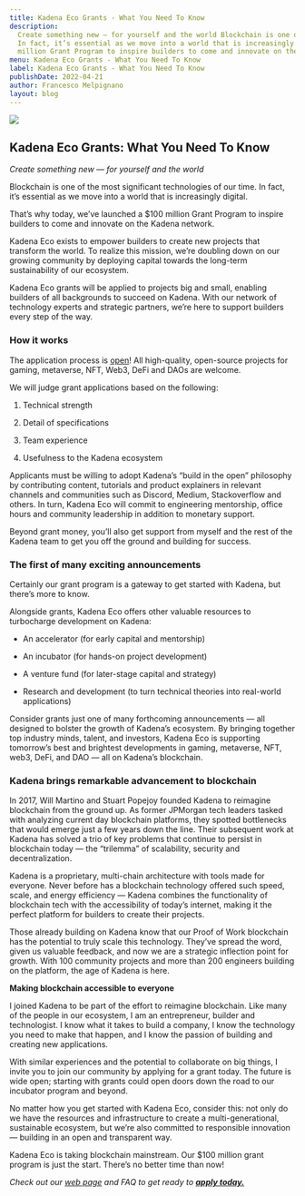 ```yaml
---
title: Kadena Eco Grants - What You Need To Know
description:
  Create something new — for yourself and the world Blockchain is one of the most significant technologies of our time.
  In fact, it’s essential as we move into a world that is increasingly digital. That’s why today, we’ve launched a $100
  million Grant Program to inspire builders to come and innovate on the Kadena network.
menu: Kadena Eco Grants - What You Need To Know
label: Kadena Eco Grants - What You Need To Know
publishDate: 2022-04-21
author: Francesco Melpignano
layout: blog
---
```


![](/assets/blog/0_32R3zmCL7LfiYyED.png)

## Kadena Eco Grants: What You Need To Know

_Create something new — for yourself and the world_

Blockchain is one of the most significant technologies of our time. In fact, it’s essential as we move into a world that
is increasingly digital.

That’s why today, we’ve launched a $100 million Grant Program to inspire builders to come and innovate on the Kadena
network.

Kadena Eco exists to empower builders to create new projects that transform the world. To realize this mission, we’re
doubling down on our growing community by deploying capital towards the long-term sustainability of our ecosystem.

Kadena Eco grants will be applied to projects big and small, enabling builders of all backgrounds to succeed on Kadena.
With our network of technology experts and strategic partners, we’re here to support builders every step of the way.

### How it works

The application process is [open](https://khnrs3ltkjv.typeform.com/grant-app?typeform-source=www.google.com)! All
high-quality, open-source projects for gaming, metaverse, NFT, Web3, DeFi and DAOs are welcome.

We will judge grant applications based on the following:

1.  Technical strength

2.  Detail of specifications

3.  Team experience

4.  Usefulness to the Kadena ecosystem

Applicants must be willing to adopt Kadena’s “build in the open” philosophy by contributing content, tutorials and
product explainers in relevant channels and communities such as Discord, Medium, Stackoverflow and others. In turn,
Kadena Eco will commit to engineering mentorship, office hours and community leadership in addition to monetary support.

Beyond grant money, you’ll also get support from myself and the rest of the Kadena team to get you off the ground and
building for success.

### The first of many exciting announcements

Certainly our grant program is a gateway to get started with Kadena, but there’s more to know.

Alongside grants, Kadena Eco offers other valuable resources to turbocharge development on Kadena:

- An accelerator (for early capital and mentorship)

- An incubator (for hands-on project development)

- A venture fund (for later-stage capital and strategy)

- Research and development (to turn technical theories into real-world applications)

Consider grants just one of many forthcoming announcements — all designed to bolster the growth of Kadena’s ecosystem.
By bringing together top industry minds, talent, and investors, Kadena Eco is supporting tomorrow’s best and brightest
developments in gaming, metaverse, NFT, web3, DeFi, and DAO — all on Kadena’s blockchain.

### Kadena brings remarkable advancement to blockchain

In 2017, Will Martino and Stuart Popejoy founded Kadena to reimagine blockchain from the ground up. As former JPMorgan
tech leaders tasked with analyzing current day blockchain platforms, they spotted bottlenecks that would emerge just a
few years down the line. Their subsequent work at Kadena has solved a trio of key problems that continue to persist in
blockchain today — the “trilemma” of scalability, security and decentralization.

Kadena is a proprietary, multi-chain architecture with tools made for everyone. Never before has a blockchain technology
offered such speed, scale, and energy efficiency — Kadena combines the functionality of blockchain tech with the
accessibility of today’s internet, making it the perfect platform for builders to create their projects.

Those already building on Kadena know that our Proof of Work blockchain has the potential to truly scale this
technology. They’ve spread the word, given us valuable feedback, and now we are a strategic inflection point for growth.
With 100 community projects and more than 200 engineers building on the platform, the age of Kadena is here.

**Making blockchain accessible to everyone**

I joined Kadena to be part of the effort to reimagine blockchain. Like many of the people in our ecosystem, I am an
entrepreneur, builder and technologist. I know what it takes to build a company, I know the technology you need to make
that happen, and I know the passion of building and creating new applications.

With similar experiences and the potential to collaborate on big things, I invite you to join our community by applying
for a grant today. The future is wide open; starting with grants could open doors down the road to our incubator program
and beyond.

No matter how you get started with Kadena Eco, consider this: not only do we have the resources and infrastructure to
create a multi-generational, sustainable ecosystem, but we’re also committed to responsible innovation — building in an
open and transparent way.

Kadena Eco is taking blockchain mainstream. Our $100 million grant program is just the start. There’s no better time
than now!

_Check out our [web page](https://kadena.io/eco/) and FAQ to get ready to
**[apply today.](https://khnrs3ltkjv.typeform.com/grant-app?typeform-source=www.google.com)**_
